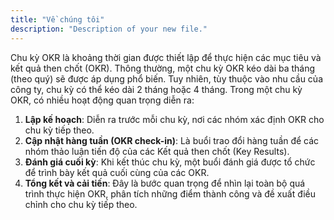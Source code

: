 ```yaml
---
title: "Về chúng tôi"
description: "Description of your new file."
---
```


Chu kỳ OKR là khoảng thời gian được thiết lập để thực hiện các mục tiêu và kết quả then chốt (OKR). Thông thường, một chu kỳ OKR kéo dài ba tháng (theo quý) sẽ được áp dụng phổ biến. Tuy nhiên, tùy thuộc vào nhu cầu của công ty, chu kỳ có thể kéo dài 2 tháng hoặc 4 tháng. Trong một chu kỳ OKR, có nhiều hoạt động quan trọng diễn ra:

1. **Lập kế hoạch**: Diễn ra trước mỗi chu kỳ, nơi các nhóm xác định OKR cho chu kỳ tiếp theo.
2. **Cập nhật hàng tuần (OKR check-in)**: Là buổi trao đổi hàng tuần để các nhóm thảo luận tiến độ của các Kết quả then chốt (Key Results).
3. **Đánh giá cuối kỳ**: Khi kết thúc chu kỳ, một buổi đánh giá được tổ chức để trình bày kết quả cuối cùng của các OKR.
4. **Tổng kết và cải tiến**: Đây là bước quan trọng để nhìn lại toàn bộ quá trình thực hiện OKR, phân tích những điểm thành công và đề xuất điều chỉnh cho chu kỳ tiếp theo.